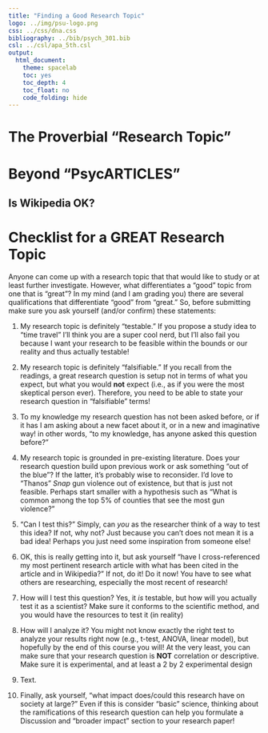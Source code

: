 ```yaml
---
title: "Finding a Good Research Topic"
logo: ../img/psu-logo.png
css: ../css/dna.css
bibliography: ../bib/psych_301.bib
csl: ../csl/apa_5th.csl
output: 
  html_document:
    theme: spacelab
    toc: yes
    toc_depth: 4
    toc_float: no
    code_folding: hide
---
```


# The Proverbial "Research Topic"

# Beyond "PsycARTICLES"

## Is Wikipedia OK?

# Checklist for a GREAT Research Topic
Anyone can come up with a research topic that that would like to study
or at least further investigate. However, what differentiates a "good" topic
from one that is "great"? In my mind (and I am grading you) there are several
qualifications that differentiate "good" from "great." So, before submitting
make sure you ask yourself (and/or confirm) these statements:

  1. My research topic is definitely "testable." If you propose a study idea to
  "time travel" I'll think you are a super cool nerd, but I'll also fail you
  because I want your research to be feasible within the bounds or our reality
  and thus actually testable!
  
  2. My research topic is definitely "falsifiable." If you recall from the readings,
  a great research question is setup not in terms of what you expect, but what you
  would **not** expect (i.e., as if you were the most skeptical person ever).
  Therefore, you need to be able to state your research question in "falsifiable"
  terms!
  
  3. To my knowledge my research question has not been asked before, or if it
  has I am asking about a new facet about it, or in a new and imaginative way!
  in other words, "to my knowledge, has anyone asked this question before?"
  
  4. My research topic is grounded in pre-existing literature. Does your research
  question build upon previous work or ask something "out of the blue"? If the
  latter, it's probably wise to reconsider. I'd love to "Thanos" *Snap* gun
  violence out of existence, but that is just not feasible. Perhaps start smaller
  with a hypothesis such as "What is common among the top 5% of counties that see
  the most gun violence?"
  
  5. "Can I test this?" Simply, can *you* as the researcher think of a way to test
  this idea? If not, why not? Just because you can't does not mean it is a bad idea!
  Perhaps you just need some inspiration from someone else!
  
  6. OK, this is really getting into it, but ask yourself "have I cross-referenced
  my most pertinent research article with what has been cited in the article and
  in Wikipedia?" If not, do it! Do it now! You have to see what others are researching,
  especially the most recent of research!
  
  7. How will I test this question? Yes, it *is* testable, but how will you actually test
  it as a scientist? Make sure it conforms to the scientific method, and you would have
  the resources to test it (in reality)
  
  8. How will I analyze it? You might not know exactly the right test to analyze your
  results right now (e.g., t-test, ANOVA, linear model), but hopefully by the end of
  this course you will! At the very least, you can make sure that your research
  question is **NOT** correlation or descriptive. Make sure it is experimental, and
  at least a 2 by 2 experimental design
  
  9. Text.
  
  10. Finally, ask yourself, "what impact does/could this research have on society at
  large?" Even if this is consider "basic" science, thinking about the ramifications of
  this research question can help you formulate a Discussion and "broader impact" section
  to your research paper!


